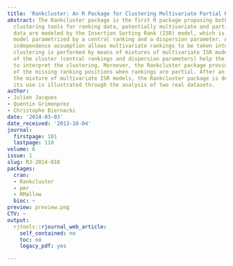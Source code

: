 ```yaml
---
title: 'Rankcluster: An R Package for Clustering Multivariate Partial Rankings'
abstract: The Rankcluster package is the first R package proposing both modeling and
  clustering tools for ranking data, potentially multivariate and partial. Ranking
  data are modeled by the Insertion Sorting Rank (ISR) model, which is a meaningful
  model parametrized by a central ranking and a dispersion parameter. A conditional
  independence assumption allows multivariate rankings to be taken into account, and
  clustering is performed by means of mixtures of multivariate ISR models. The parameters
  of the cluster (central rankings and dispersion parameters) help the practitioners
  to interpret the clustering. Moreover, the Rankcluster package provides an estimate
  of the missing ranking positions when rankings are partial. After an overview of
  the mixture of multivariate ISR models, the Rankcluster package is described and
  its use is illustrated through the analysis of two real datasets.
author:
- Julien Jacques
- Quentin Grimonprez
- Christophe Biernacki
date: '2014-03-03'
date_received: '2013-10-04'
journal:
  firstpage: 101
  lastpage: 110
volume: 6
issue: 1
slug: RJ-2014-010
packages:
  cran:
  - Rankcluster
  - pmr
  - RMallow
  bioc: ~
preview: preview.png
CTV: ~
output:
  rjtools::rjournal_web_article:
    self_contained: no
    toc: no
    legacy_pdf: yes

---
```

